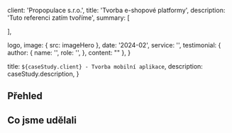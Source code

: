 
  client: 'Propopulace s.r.o.',
  title: 'Tvorba e-shopové platformy',
  description: 'Tuto referenci zatím tvoříme',
  summary: [
   
  ],

logo,
image: { src: imageHero },
date: '2024-02',
service: '',
testimonial: {
author: {
name: '',
role: '',
},
content:
""
},
}

  title: `${caseStudy.client} - Tvorba mobilní aplikace`,
  description: caseStudy.description,
}

## Přehled


## Co jsme udělali


<Blockquote
 
>

</Blockquote>

<StatList>
  <StatListItem value="2" label="Platformy (iOS a Android)" />
  <StatListItem value="React Native, Node.js, MongoDB" label="Použité technologie" />
  <StatListItem value="Kompletní" label="Design na míru" />
  <StatListItem value="Integrované" label="Správa procesů a zaměstnanců" />
</StatList>

